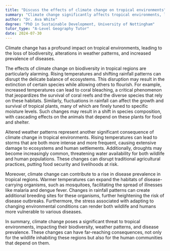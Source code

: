 ```yaml
---
title: "Discuss the effects of climate change on tropical environments"
summary: "Climate change significantly affects tropical environments, leading to biodiversity loss, altered weather patterns, and increased disease prevalence."
author: "Dr. Ava White"
degree: "PhD in Sustainable Development, University of Nottingham"
tutor_type: "A-Level Geography Tutor"
date: 2024-07-30
---
```


Climate change has a profound impact on tropical environments, leading to the loss of biodiversity, alterations in weather patterns, and increased prevalence of diseases.

The effects of climate change on biodiversity in tropical regions are particularly alarming. Rising temperatures and shifting rainfall patterns can disrupt the delicate balance of ecosystems. This disruption may result in the extinction of certain species while allowing others to flourish. For example, increased temperatures can lead to coral bleaching, a critical phenomenon that jeopardizes the survival of coral reefs and the diverse species that rely on these habitats. Similarly, fluctuations in rainfall can affect the growth and survival of tropical plants, many of which are finely tuned to specific moisture levels. Such changes may result in a shift in species composition, with cascading effects on the animals that depend on these plants for food and shelter.

Altered weather patterns represent another significant consequence of climate change in tropical environments. Rising temperatures can lead to storms that are both more intense and more frequent, causing extensive damage to ecosystems and human settlements. Additionally, droughts may become increasingly common, threatening water availability for both wildlife and human populations. These changes can disrupt traditional agricultural practices, putting food security and livelihoods at risk.

Moreover, climate change can contribute to a rise in disease prevalence in tropical regions. Warmer temperatures can expand the habitats of disease-carrying organisms, such as mosquitoes, facilitating the spread of illnesses like malaria and dengue fever. Changes in rainfall patterns can create additional breeding sites for these organisms, further heightening the risk of disease outbreaks. Furthermore, the stress associated with adapting to changing environmental conditions can render both wildlife and humans more vulnerable to various diseases.

In summary, climate change poses a significant threat to tropical environments, impacting their biodiversity, weather patterns, and disease prevalence. These changes can have far-reaching consequences, not only for the wildlife inhabiting these regions but also for the human communities that depend on them.
    